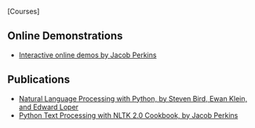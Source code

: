 [Courses]

== Online Demonstrations ==

* [http://text-processing.com/demo/ Interactive online demos by Jacob Perkins]

== Publications ==

* [http://nltk.org/book Natural Language Processing with Python, by Steven Bird, Ewan Klein, and Edward Loper]
* [https://www.packtpub.com/python-text-processing-with-nltk-2-0-cookbook/book Python Text Processing with NLTK 2.0 Cookbook, by Jacob Perkins]

